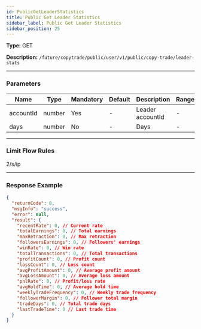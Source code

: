 ```yaml
---
id: PublicGetLeaderStatistics
title: Public Get Leader Statistics
sidebar_label: Public Get Leader Statistics
sidebar_position: 25
---
```


**Type:** GET

**Description:** `/future/copytrade/public/user/v1/public/copy-trade/leader-stats`

---

### Parameters

| Name      | Type   | Mandatory | Default | Description      | Ranges |
| --------- | ------ | --------- | ------- | ---------------- | ------ |
| accountId | number | Yes       | -       | Leader accountId | -      |
| days      | number | No        | -       | Days             | -      |

---

### Limit Flow Rules

2/s/ip

---

### Response Example

```json
{
  "returnCode": 0,
  "msgInfo": "success",
  "error": null,
  "result": {
    "recentRate": 0, // Current rate
    "totalEarnings": 0, // Total earnings
    "maxRetraction": 0, // Max retraction
    "followersEarnings": 0, // Followers' earnings
    "winRate": 0, // Win rate
    "totalTransactions": 0, // Total transactions
    "profitCount": 0, // Profit count
    "lossCount": 0, // Loss count
    "avgProfitAmount": 0, // Average profit amount
    "avgLossAmount": 0, // Average loss amount
    "pnlRate": 0, // Profit/loss rate
    "avgHoldTime": 0, // Average hold time
    "weeklyTradeFrequency": 0, // Weekly trade frequency
    "followerMargin": 0, // Follower total margin
    "tradeDays": 0, // Total trade days
    "lastTradeTime": 0 // Last trade time
  }
}
```
